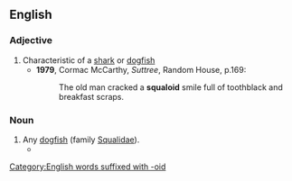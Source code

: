 ==English==

===Adjective===
{{en-adj}}

# Characteristic of a [[shark]] or [[dogfish]]
#* '''1979''', Cormac McCarthy, ''Suttree'', Random House, p.169:
#*: The old man cracked a '''squaloid''' smile full of toothblack and breakfast scraps.

===Noun===
{{en-noun}}

# Any [[dogfish]] (family [[Squalidae]]).
#* {{quote-book|lang=en|title=The Book of Sharks|author={{w|Richard Ellis (biologist)|Richard Ellis}}|year=1983|publisher=Knopf|ISBN=0679722106|passage=Several species of '''squaloids''' have light-emitting organs, but none can glow as brightly as the monotypical ''Isistius brasiliensis''.|page=136}}

[[Category:English words suffixed with -oid]]